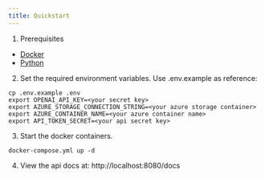 ```yaml
---
title: Quickstart
---
```


1. Prerequisites

- [Docker](https://www.docker.com/get-started/)
- [Python](https://www.python.org/downloads/)

2. Set the required environment variables. Use .env.example as reference:

```
cp .env.example .env
export OPENAI_API_KEY=<your secret key>
export AZURE_STORAGE_CONNECTION_STRING=<your azure storage container>
export AZURE_CONTAINER_NAME=<your azure container name>
export API_TOKEN_SECRET=<your api secret key>
```

3. Start the docker containers.

```
docker-compose.yml up -d
```

4. View the api docs at: http://localhost:8080/docs
